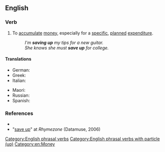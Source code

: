 ==English==

===Verb===
{{en-verb|saves up|saving up|saved up}}

# {{lb|en|transitive|and|intransitive}} To [[accumulate]] [[money]], especially for a [[specific]], [[planned]] [[expenditure]].
#: ''I'm '''saving up''' my tips for a new guitar.''
#: ''She knows she must '''save up''' for college.''

====Translations====
{{trans-top|accumulate money for a specific purpose}}
* German: {{t+|de|zusammensparen}}
* Greek: {{t+|el|αποταμιεύω}}
* Italian: {{t|it|raggruzzolare}}
{{trans-mid}}
* Maori: {{t|mi|penapena}}
* Russian: {{t+|ru|копить}}
* Spanish: {{t+|es|ahorrar}}
{{trans-bottom}}

===References===
* {{R:Dictionary.com}}
* "[http://www.rhymezone.com/r/rhyme.cgi?Word=save_up save up]" at ''Rhymezone'' (Datamuse, 2006)

[[Category:English phrasal verbs]]
[[Category:English phrasal verbs with particle (up)]]
[[Category:en:Money]]